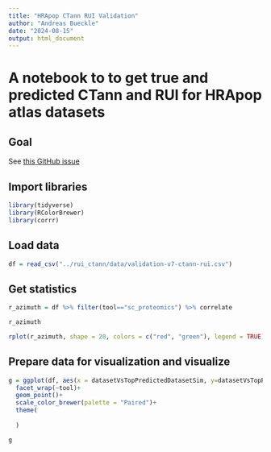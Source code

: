 ```yaml
---
title: "HRApop CTann RUI Validation"
author: "Andreas Bueckle"
date: "2024-08-15"
output: html_document
---
```


# A notebook to to get true and predicted CTann and RUI for HRApop atlas datasets

## Goal
See [this GitHub issue](https://github.com/x-atlas-consortia/hra-pop/issues/100)

## Import libraries
```r
library(tidyverse)
library(RColorBrewer)
library(corrr)
```
## Load data
```r
df = read_csv("../rui_ctann/data/validation-v7-ctann-rui.csv")
```
## Get statistics
```r
r_azimuth = df %>% filter(tool=="sc_proteomics") %>% correlate

r_azimuth

rplot(r_azimuth, shape = 20, colors = c("red", "green"), legend = TRUE)
```


## Prepare data for visualization and visualize
```r
g = ggplot(df, aes(x = datasetVsTopPredictedDatasetSim, y=datasetVsTopPredictedRuiSim, color=organ))+
  facet_wrap(~tool)+
  geom_point()+
  scale_color_brewer(palette = "Paired")+
  theme(
   
  )

g
```

